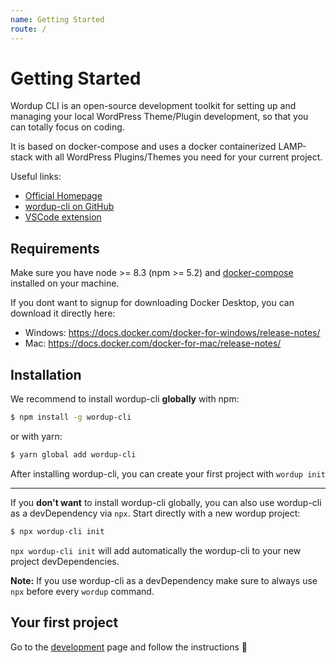 ```yaml
---
name: Getting Started
route: /
---
```



# Getting Started

Wordup CLI is an open-source development toolkit for setting up and managing your local WordPress Theme/Plugin development, so that you can totally focus on coding.

It is based on docker-compose and uses a docker containerized LAMP-stack with all WordPress Plugins/Themes you need for your current project.

Useful links:
* [Official Homepage](https://wordup.dev)
* [wordup-cli on GitHub](https://github.com/wordup-dev/wordup-cli)
* [VSCode extension](https://marketplace.visualstudio.com/items?itemName=wordup.wordup-code)

## Requirements

Make sure you have node >= 8.3 (npm >= 5.2) and [docker-compose](https://www.docker.com/get-started) installed on your machine. 

If you dont want to signup for downloading Docker Desktop, you can download it directly here: 
* Windows: https://docs.docker.com/docker-for-windows/release-notes/
* Mac: https://docs.docker.com/docker-for-mac/release-notes/

## Installation

We recommend to install wordup-cli **globally** with npm: 

```sh
$ npm install -g wordup-cli
```
or with yarn: 

```sh
$ yarn global add wordup-cli
```

After installing wordup-cli, you can create your first project with `wordup init`

---

If you **don't want** to install wordup-cli globally, you can also use wordup-cli as a devDependency via `npx`. Start directly with a new wordup project: 

```sh
$ npx wordup-cli init
```

`npx wordup-cli init` will add automatically the wordup-cli to your new project devDependencies.

**Note:** If you use wordup-cli as a devDependency make sure to always use `npx` before every `wordup` command. 

## Your first project

Go to the [development](/development#setup-a-new-project) page and follow the instructions 🚀


